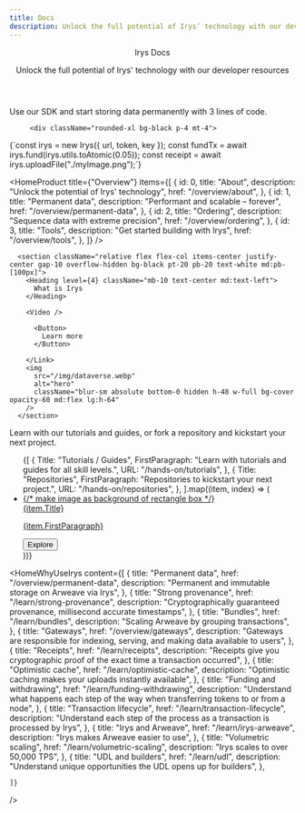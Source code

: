 ```yaml
---
title: Docs
description: Unlock the full potential of Irys’ technology with our developer resources. Start building on Irys today!
---
```



<style jsx>
	{`
		:global(nav) {
			min-width: 100% !important;
			padding-right: 79px !important;
			padding-left: 79px !important;
		}

		@media (max-width: 768px) {
			:global(nav) {
				padding-right: 16px !important;
				padding-left: 16px !important;
			}
		}
	`}
</style>

<div>

<div
	className="absolute top-0 left-0 w-full h-full"
	style={{
		backgroundImage: "url('./img/dots-cloud.png')",
		backgroundSize: "140%",
		backgroundRepeat: "no-repeat",
		filter: "blur(20px)",
		opacity: ".3",
		zIndex: "-1",
	}}
/>

<header className="px-4 lg:px-[79px] py-14">
  <Heading level={1} className="text-white font-fkDisplay">
    Irys Docs
  </Heading>

  <p className="font-backup font-satoshi leading-loose mt-6">
    Unlock the full potential of Irys' technology with our developer
    resources
  </p>
</header>

<BannerContainer />

</div>

<div className="px-4 lg:px-[79px] py-20">

<Heading level={6} className="!font-satoshi leading-none text-center md:text-left mt-10">
	Use our SDK and start storing data permanently with 3 lines of code.
</Heading>

         <div className="rounded-xl bg-black p-4 mt-4">

<Highlight className="js text-base leading-loose">
	{`const irys = new Irys({ url, token, key });
const fundTx = await irys.fund(irys.utils.toAtomic(0.05));
const receipt = await irys.uploadFile("./myImage.png");`}
</Highlight>

</div>
</div>

<HomeProduct
	title={"Overview"}
	items={[
		{
			id: 0,
			title: "About",
			description: "Unlock the potential of Irys' technology",
			href: "/overview/about",
		},
		{
			id: 1,
			title: "Permanent data",
			description: "Performant and scalable – forever",
			href: "/overview/permanent-data",
		},
		{
			id: 2,
			title: "Ordering",
			description: "Sequence data with extreme precision",
			href: "/overview/ordering",
		},
		{
			id: 3,
			title: "Tools",
			description: "Get started building with Irys",
			href: "/overview/tools",
		},
	]}
/>

      <section className="relative flex flex-col items-center justify-center gap-10 overflow-hidden bg-black pt-20 pb-20 text-white md:pb-[100px]">
        <Heading level={4} className="mb-10 text-center md:text-left">
          What is Irys
        </Heading>

        <Video />

<Link href="/overview/about" passHref legacyBehavior>

          <Button>
            Learn more
          </Button>

        </Link>
        <img
          src="/img/dataverse.webp"
          alt="hero"
          className="blur-sm absolute bottom-0 hidden h-48 w-full bg-cover opacity-60 md:flex lg:h-64"
        />
      </section>

<section className="bg-seashell px-4 lg:px-[79px] text-black py-28 text-center lg:text-left flex flex-col items-stretch justify-center lg:items-stretch lg:justify-center w-full">

<div className="flex items-center justify-center lg:items-start lg:justify-start">
	<SectionTitle title="Hands on" />
</div>
<p className="pt-8 font-backup font-satoshi leading-loose">
	Learn with our tutorials and guides, or fork a repository and kickstart your next project.
</p>

  <ul className="flex flex-col gap-10 lg:flex-row mt-16">
    {[
      {
        Title: "Tutorials / Guides",
        FirstParagraph:
          "Learn with tutorials and guides for all skill levels.",
        URL: "/hands-on/tutorials",
      },
      {
        Title: "Repositories",
        FirstParagraph:
          "Repositories to kickstart your next project.",
        URL: "/hands-on/repositories",
      },
    ].map((item, index) => (
      <li
        key={`solutions-${index}`}
        className="w-full rounded-lg bg-gradient-to-b from-[#968982] to-transparent p-[1px] lg:w-1/2 text-black"
      >
        <a href={item.URL || ""}  rel="noreferrer">
          <div className="flex flex-col gap-8 overflow-hidden rounded-lg bg-seashell px-2 py-8 lg:p-11">
            {/* make image as background of rectangle box */}
            <div className="flex flex-col gap-8 px-5 pb-10">
              <Heading level={3}>{item.Title}</Heading>
              <p className="font-backup font-satoshi text-lg leading-loose whitespace-nowrap truncate">
                {item.FirstParagraph}
              </p>
              <a href={item.URL || ""}  rel="noreferrer">
                <div className="flex items-center justify-center lg:items-start lg:justify-start"><Button>Explore</Button></div>
              </a>
            </div>
          </div>
        </a>
      </li>
    ))}
  </ul>
</section>

<HomeWhyUseIrys
	content={[
		{
			title: "Permanent data",
			href: "/overview/permanent-data",
			description: "Permanent and immutable storage on Arweave via Irys",
		},
		{
			title: "Strong provenance",
			href: "/learn/strong-provenance",
			description: "Cryptographically guaranteed provenance, millisecond accurate timestamps",
		},
		{
			title: "Bundles",
			href: "/learn/bundles",
			description: "Scaling Arweave by grouping transactions",
		},
		{
    		title: "Gateways",
    		href: "/overview/gateways",
    		description: "Gateways are responsible for indexing, serving, and making data available to users",
    	},
		{
    		title: "Receipts",
    		href: "/learn/receipts",
    		description:
    			"Receipts give you cryptographic proof of the exact time a transaction occurred",
    	},
		{
    		title: "Optimistic cache",
    		href: "/learn/optimistic-cache",
    		description: "Optimistic caching makes your uploads instantly available",
    	},
		{
    		title: "Funding and withdrawing",
    		href: "/learn/funding-withdrawing",
    		description: "Understand what happens each step of the way when transferring tokens to or from a node",
    	},
		{
    		title: "Transaction lifecycle",
    		href: "/learn/transaction-lifecycle",
    		description:
    			"Understand each step of the process as a transaction is processed by Irys",
    	},
    	{
    		title: "Irys and Arweave",
    		href: "/learn/irys-arweave",
    		description: "Irys makes Arweave easier to use",
    	},
    	{
    		title: "Volumetric scaling",
    		href: "/learn/volumetric-scaling",
    		description: "Irys scales to over 50,000 TPS",
    	},
    	{
    		title: "UDL and builders",
    		href: "/learn/udl",
    		description: "Understand unique opportunities the UDL opens up for builders",
    	},

    ]}

/>
